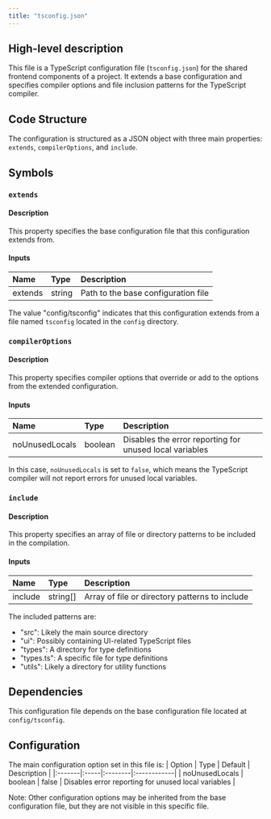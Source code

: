 ```yaml
---
title: "tsconfig.json"
---
```


## High-level description
This file is a TypeScript configuration file (`tsconfig.json`) for the shared frontend components of a project. It extends a base configuration and specifies compiler options and file inclusion patterns for the TypeScript compiler.

## Code Structure
The configuration is structured as a JSON object with three main properties: `extends`, `compilerOptions`, and `include`.

## Symbols

### `extends`
#### Description
This property specifies the base configuration file that this configuration extends from.

#### Inputs
| Name | Type | Description |
|:-----|:-----|:------------|
| extends | string | Path to the base configuration file |

The value "config/tsconfig" indicates that this configuration extends from a file named `tsconfig` located in the `config` directory.

### `compilerOptions`
#### Description
This property specifies compiler options that override or add to the options from the extended configuration.

#### Inputs
| Name | Type | Description |
|:-----|:-----|:------------|
| noUnusedLocals | boolean | Disables the error reporting for unused local variables |

In this case, `noUnusedLocals` is set to `false`, which means the TypeScript compiler will not report errors for unused local variables.

### `include`
#### Description
This property specifies an array of file or directory patterns to be included in the compilation.

#### Inputs
| Name | Type | Description |
|:-----|:-----|:------------|
| include | string[] | Array of file or directory patterns to include |

The included patterns are:
- "src": Likely the main source directory
- "ui": Possibly containing UI-related TypeScript files
- "types": A directory for type definitions
- "types.ts": A specific file for type definitions
- "utils": Likely a directory for utility functions

## Dependencies
This configuration file depends on the base configuration file located at `config/tsconfig`.

## Configuration
The main configuration option set in this file is:
| Option | Type | Default | Description |
|:-------|:-----|:--------|:------------|
| noUnusedLocals | boolean | false | Disables error reporting for unused local variables |

Note: Other configuration options may be inherited from the base configuration file, but they are not visible in this specific file.